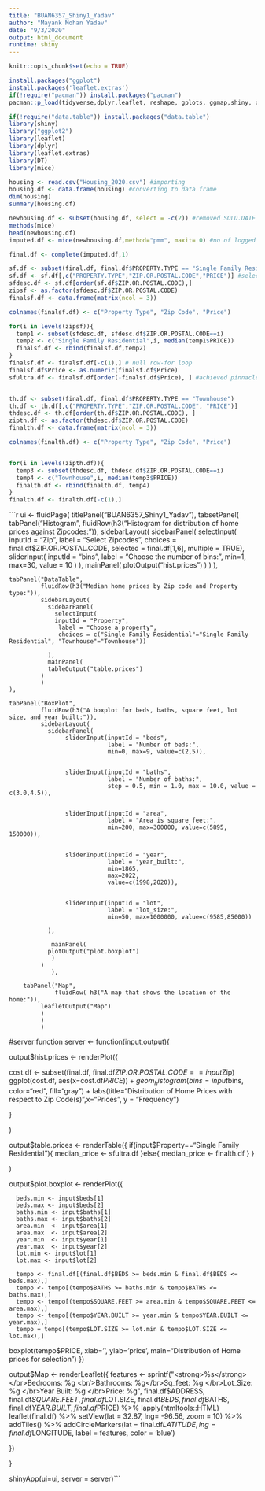 ---
title: "BUAN6357_Shiny1_Yadav"
author: "Mayank Mohan Yadav"
date: "9/3/2020"
output: html_document
runtime: shiny
---

```{r setup, include=FALSE}
knitr::opts_chunk$set(echo = TRUE)
```


```{r}
install.packages("ggplot")
install.packages('leaflet.extras')
if(!require("pacman")) install.packages("pacman")
pacman::p_load(tidyverse,dplyr,leaflet, reshape, gplots, ggmap,shiny, openxlsx,DT,magrittr,rvest,readxl,maps,reshape2,ggiraph,RColorBrewer)
```

```{r}
if(!require("data.table")) install.packages("data.table")
library(shiny)
library("ggplot2")
library(leaflet)
library(dplyr)
library(leaflet.extras)
library(DT)
library(mice)
```
```{r}
housing <- read.csv("Housing_2020.csv") #importing
housing.df <- data.frame(housing) #converting to data frame
dim(housing)
summary(housing.df)
```
```{r}
newhousing.df <- subset(housing.df, select = -c(2)) #removed SOLD.DATE
methods(mice)
head(newhousing.df)
imputed.df <- mice(newhousing.df,method="pmm", maxit= 0) #no of logged events=4 i.e. 4 values imputed using mice.impute.pmm( for univariate data using predictive mean matching)

final.df <- complete(imputed.df,1)
```

```{r}
sf.df <- subset(final.df, final.df$PROPERTY.TYPE == "Single Family Residential")
sf.df <- sf.df[,c("PROPERTY.TYPE","ZIP.OR.POSTAL.CODE","PRICE")] #selecting the required 3 columns
sfdesc.df <- sf.df[order(sf.df$ZIP.OR.POSTAL.CODE),]
zipsf <- as.factor(sfdesc.df$ZIP.OR.POSTAL.CODE)
finalsf.df <- data.frame(matrix(ncol = 3))

colnames(finalsf.df) <- c("Property Type", "Zip Code", "Price")

for(i in levels(zipsf)){
  temp1 <- subset(sfdesc.df, sfdesc.df$ZIP.OR.POSTAL.CODE==i)
  temp2 <- c("Single Family Residential",i, median(temp1$PRICE))
  finalsf.df <- rbind(finalsf.df,temp2)
}
finalsf.df <- finalsf.df[-c(1),] # null row-for loop
finalsf.df$Price <- as.numeric(finalsf.df$Price)
sfultra.df <- finalsf.df[order(-finalsf.df$Price), ] #achieved pinnacle of single family df cleaning


th.df <- subset(final.df, final.df$PROPERTY.TYPE == "Townhouse")
th.df <- th.df[,c("PROPERTY.TYPE","ZIP.OR.POSTAL.CODE", "PRICE")]
thdesc.df <- th.df[order(th.df$ZIP.OR.POSTAL.CODE), ]
zipth.df <- as.factor(thdesc.df$ZIP.OR.POSTAL.CODE)
finalth.df <- data.frame(matrix(ncol = 3))

colnames(finalth.df) <- c("Property Type", "Zip Code", "Price")


for(i in levels(zipth.df)){
  temp3 <- subset(thdesc.df, thdesc.df$ZIP.OR.POSTAL.CODE==i)
  temp4 <- c("Townhouse",i, median(temp3$PRICE))
  finalth.df <- rbind(finalth.df, temp4)
}
finalth.df <- finalth.df[-c(1),]

```

```{r}
ui <- fluidPage(
  titlePanel("BUAN6357_Shiny1_Yadav"),
  tabsetPanel(
    tabPanel("Histogram",
             fluidRow(h3("Histogram for distribution of home prices against Zipcodes:")),
             sidebarLayout(
               sidebarPanel(
                 selectInput(
                   inputId = "Zip",
                    label = "Select Zipcodes",
                   choices = final.df$ZIP.OR.POSTAL.CODE,
                   selected = final.df[1,6],
                   multiple = TRUE),
               sliderInput(
                 inputId = "bins",
                 label = "Choose the number of bins:",
                 min=1, max=30, value = 10
                 )
               ),
             mainPanel(
               plotOutput("hist.prices")
             )
             )
           ),
    
    tabPanel("DataTable",
             fluidRow(h3("Median home prices by Zip code and Property type:")),
             sidebarLayout(
               sidebarPanel(
                 selectInput(
                 inputId = "Property",
                  label = "Choose a property",
                  choices = c("Single Family Residential"="Single Family Residential", "Townhouse"="Townhouse"))
                 
               ),
               mainPanel(
               tableOutput("table.prices")
             )
             )
    ),
    
    tabPanel("BoxPlot",
             fluidRow(h3("A boxplot for beds, baths, square feet, lot size, and year built:")),
             sidebarLayout(
               sidebarPanel(
                    sliderInput(inputId = "beds",
                                label = "Number of beds:",
                                min=0, max=9, value=c(2,5)),

                
                    sliderInput(inputId = "baths",
                                label = "Number of baths:",
                                step = 0.5, min = 1.0, max = 10.0, value = c(3.0,4.5)),
    
                
                    sliderInput(inputId = "area",
                                label = "Area is square feet:",
                                min=200, max=300000, value=c(5895, 150000)),
    
               
                    sliderInput(inputId = "year",
                                label = "year_built:",
                                min=1865,
                                max=2022,
                                value=c(1998,2020)),
    
                
                    sliderInput(inputId = "lot",
                                label = "lot_size:",
                                min=50, max=1000000, value=c(9585,85000))
                
               ),
               
                mainPanel(
               plotOutput("plot.boxplot")
                )
             )
                ),
               
        tabPanel("Map",
                 fluidRow( h3("A map that shows the location of the home:")),
             leafletOutput("Map")
             )
             )
             )

#server function
server <- function(input,output){
  
  output$hist.prices <- renderPlot({
  
      
 cost.df <- subset(final.df, final.df$ZIP.OR.POSTAL.CODE == input$Zip)
    ggplot(cost.df, aes(x=cost.df$PRICE)) +
    geom_histogram(bins =input$bins, color="red", fill="gray") + 
    labs(title="Distribution of Home Prices with respect to Zip Code(s)",x="Prices", y = "Frequency")
    
    
  }
    
  )
  
  
  output$table.prices <- renderTable({
    if(input$Property=="Single Family Residential"){
      median_price <- sfultra.df
    }else{
      median_price <- finalth.df
    }
  }
    
  )
  
  output$plot.boxplot <- renderPlot({
    
      beds.min <- input$beds[1]
      beds.max <- input$beds[2]
      baths.min <- input$baths[1]
      baths.max <- input$baths[2]
      area.min  <- input$area[1]
      area.max  <- input$area[2]
      year.min  <- input$year[1]
      year.max  <- input$year[2]
      lot.min <- input$lot[1]
      lot.max <- input$lot[2]
     
      tempo <- final.df[(final.df$BEDS >= beds.min & final.df$BEDS <= beds.max),]
      tempo <- tempo[(tempo$BATHS >= baths.min & tempo$BATHS <= baths.max),]
      tempo <- tempo[(tempo$SQUARE.FEET >= area.min & tempo$SQUARE.FEET <= area.max),]
      tempo <- tempo[(tempo$YEAR.BUILT >= year.min & tempo$YEAR.BUILT <= year.max),]
      tempo = tempo[(tempo$LOT.SIZE >= lot.min & tempo$LOT.SIZE <= lot.max),]
  
    
      
    
boxplot(tempo$PRICE, xlab='', ylab='price', main="Distribution of Home prices for selection")
  })
  
  output$Map <- renderLeaflet({
    features <- sprintf("<strong>%s</strong></br>Bedrooms: %g 
                      <br/>Bathrooms: %g</br>Sq_feet: %g
                      </br>Lot_Size: %g </br>Year Built: %g
                      </br>Price: %g",
                      final.df$ADDRESS,
                      final.df$SQUARE.FEET,
                      final.df$LOT.SIZE,
                      final.df$BEDS,
                      final.df$BATHS,
                      final.df$YEAR.BUILT,
                      final.df$PRICE) %>% 
  lapply(htmltools::HTML)
    leaflet(final.df) %>%
      setView(lat = 32.87, lng= -96.56, zoom = 10) %>%
      addTiles() %>%
      addCircleMarkers(lat = final.df$LATITUDE,
                       lng = final.df$LONGITUDE, 
                       label = features, 
                       color = 'blue')
    
  })
  
}


shinyApp(ui=ui, server = server)```